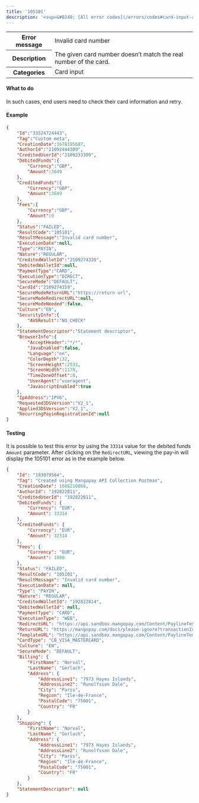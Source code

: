 ---
title: '105101'  
description: '<sup>&#8249; [All error codes](/errors/codes#card-input-and-registration)</sup>'
---
  
<table>
    <tbody>
        <tr>
            <th class="header"><strong>Error message</strong></th>
            <td class="table-content">Invalid card number</td>
        </tr>
        <tr>
            <th class="header"><strong>Description</strong></th>
            <td class="table-content">The given card number doesn’t match the real number of the card.</td>
        </tr>
        <tr>
            <th class="header"><strong>Categories</strong></th>
            <td class="table-content">  
<div class="label">Card input</div>
</td>
        </tr>
    </tbody>
</table>  

#### What to do  

In such cases, end users need to check their card information and retry.  

#### Example  
```json API Response
{
    "Id":"33524724443",
    "Tag":"Custom meta",
    "CreationDate":1678195687,
    "AuthorId":"21092444309",
    "CreditedUserId":"2109233309",
    "DebitedFunds":{
        "Currency":"GBP",
        "Amount":3649
    },
    "CreditedFunds":{
        "Currency":"GBP",
        "Amount":3649
    },
    "Fees":{
        "Currency":"GBP",
        "Amount":0
    },
    "Status":"FAILED",
    "ResultCode":"105101",
    "ResultMessage":"Invalid card number",
    "ExecutionDate":null,
    "Type":"PAYIN",
    "Nature":"REGULAR",
    "CreditedWalletId":"2109274320",
    "DebitedWalletId":null,
    "PaymentType":"CARD",
    "ExecutionType":"DIRECT",
    "SecureMode":"DEFAULT",
    "CardId":"2109274359",
    "SecureModeReturnURL":"https://return url",
    "SecureModeRedirectURL":null,
    "SecureModeNeeded":false,
    "Culture":"EN",
    "SecurityInfo":{
        "AVSResult":"NO_CHECK"
    },
    "StatementDescriptor":"Statement descriptor",
    "BrowserInfo":{
        "AcceptHeader":"*/*",
        "JavaEnabled":false,
        "Language":"en",
        "ColorDepth":32,
        "ScreenHeight":2532,
        "ScreenWidth":1170,
        "TimeZoneOffset":0,
        "UserAgent":"useragent",
        "JavascriptEnabled":true
    },
    "IpAddress":"IPV6",
    "Requested3DSVersion":"V2_1",
    "Applied3DSVersion":"V2_1",
    "RecurringPayinRegistrationId":null
}
```  

#### Testing  

It is possible to test this error by using the `33314` value for the debited funds `Amount` parameter. After clicking on the `RedirectURL`, viewing the pay-in will display the 105101 error as in the example below.  
```json Response example
{
    "Id": "193079564",
    "Tag": "Created using Mangopay API Collection Postman",
    "CreationDate": 1686210866,
    "AuthorId": "192822811",
    "CreditedUserId": "192822811",
    "DebitedFunds": {
        "Currency": "EUR",
        "Amount": 33314
    },
    "CreditedFunds": {
        "Currency": "EUR",
        "Amount": 32314
    },
    "Fees": {
        "Currency": "EUR",
        "Amount": 1000
    },
    "Status": "FAILED",
    "ResultCode": "105101",
    "ResultMessage": "Invalid card number",
    "ExecutionDate": null,
    "Type": "PAYIN",
    "Nature": "REGULAR",
    "CreditedWalletId": "192822814",
    "DebitedWalletId": null,
    "PaymentType": "CARD",
    "ExecutionType": "WEB",
    "RedirectURL": "https://api.sandbox.mangopay.com/Content/PaylineTemplateWidget?rp=0cd00953969c4a6695a5950bd7b45229&transactionId=193079564&token=13AzdtcRUO0bkReu22921686210866240",
    "ReturnURL": "https://mangopay.com/docs/please-ignore?transactionId=193079564",
    "TemplateURL": "https://api.sandbox.mangopay.com/Content/PaylineTemplateWidget?rp=0cd00953969c4a6695a5950bd7b45229&transactionId=193079564",
    "CardType": "CB_VISA_MASTERCARD",
    "Culture": "EN",
    "SecureMode": "DEFAULT",
    "Billing": {
        "FirstName": "Norval",
        "LastName": "Gerlach",
        "Address": {
            "AddressLine1": "7973 Hayes Islands",
            "AddressLine2": "Runolfsson Dale",
            "City": "Paris",
            "Region": "Ile-de-France",
            "PostalCode": "75001",
            "Country": "FR"
        }
    },
    "Shipping": {
        "FirstName": "Norval",
        "LastName": "Gerlach",
        "Address": {
            "AddressLine1": "7973 Hayes Islands",
            "AddressLine2": "Runolfsson Dale",
            "City": "Paris",
            "Region": "Ile-de-France",
            "PostalCode": "75001",
            "Country": "FR"
        }
    },
    "StatementDescriptor": null
}
```